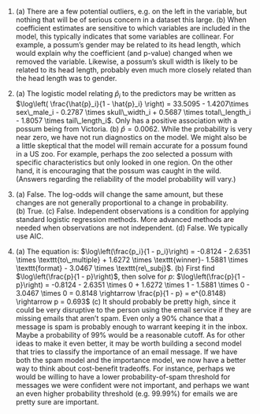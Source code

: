 1. \(a) There are a few potential outliers, e.g. on the left in the variable, but nothing that will be of serious concern in a dataset this large. (b) When coefficient estimates are sensitive to which variables are included in the model, this typically indicates that some variables are collinear. For example, a possum's gender may be related to its head length, which would explain why the coefficient (and p-value) changed when we removed the variable. Likewise, a possum's skull width is likely to be related to its head length, probably even much more closely related than the head length was to gender.

1. \(a) The logistic model relating $\hat{p}_i$ to the predictors may be written as $\log\left( \frac{\hat{p}_i}{1 - \hat{p}_i} \right) = 33.5095 - 1.4207\times sex\_male_i - 0.2787 \times skull\_width_i  + 0.5687 \times total\_length_i - 1.8057 \times tail\_length_i$. Only has a positive association with a possum being from Victoria. (b) $\hat{p} = 0.0062$. While the probability is very near zero, we have not run diagnostics on the model. We might also be a little skeptical that the model will remain accurate for a possum found in a US zoo. For example, perhaps the zoo selected a possum with specific characteristics but only looked in one region. On the other hand, it is encouraging that the possum was caught in the wild. (Answers regarding the reliability of the model probability will vary.)

1. \(a) False. The log-odds will change the same amount, but these changes are not generally proportional to a change in probability. (b) True. (c) False. Independent observations is a condition for applying standard logistic regression methods. More advanced methods are needed when observations are not independent. (d) False. We typically use AIC.

1. \(a) The equation is: $\log\left(\frac{p_i}{1 - p_i}\right) = -0.8124 - 2.6351 \times \texttt{to\_multiple} + 1.6272 \times \texttt{winner}- 1.5881 \times \texttt{format} - 3.0467 \times \texttt{re\_subj}$. (b) First find $\log\left(\frac{p}{1 - p}\right)$, then solve for $p$: $\log\left(\frac{p}{1 - p}\right) = -0.8124 - 2.6351 \times 0 + 1.6272 \times 1 - 1.5881 \times 0 - 3.0467 \times 0 = 0.8148 \rightarrow \frac{p}{1 - p} = e^{0.8148} \rightarrow p = 0.693$ (c) It should probably be pretty high, since it could be very disruptive to the person using the email service if they are missing emails that aren't spam. Even only a 90% chance that a message is spam is probably enough to warrant keeping it in the inbox. Maybe a probability of 99% would be a reasonable cutoff. As for other ideas to make it even better, it may be worth building a second model that tries to classify the importance of an email message. If we have both the spam model and the importance model, we now have a better way to think about cost-benefit tradeoffs. For instance, perhaps we would be willing to have a lower probability-of-spam threshold for messages we were confident were not important, and perhaps we want an even higher probability threshold (e.g. 99.99%) for emails we are pretty sure are important.
